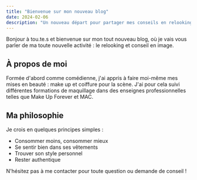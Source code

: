 ```yaml
---
title: "Bienvenue sur mon nouveau blog"
date: 2024-02-06
description: "Un nouveau départ pour partager mes conseils en relooking et image personnelle."
---
```


Bonjour à tou.te.s et bienvenue sur mon tout nouveau blog, où je vais vous parler de ma toute nouvelle activité : le relooking et conseil en image.

## À propos de moi

Formée d'abord comme comédienne, j'ai appris à faire moi-même mes mises en beauté : make up et coiffure pour la scène. J'ai pour cela suivi différentes formations de maquillage dans des enseignes professionnelles telles que Make Up Forever et MAC.

## Ma philosophie

Je crois en quelques principes simples :
- Consommer moins, consommer mieux
- Se sentir bien dans ses vêtements
- Trouver son style personnel
- Rester authentique

N'hésitez pas à me contacter pour toute question ou demande de conseil ! 